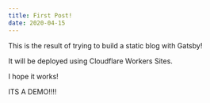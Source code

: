 ```yaml
---
title: First Post!
date: 2020-04-15
---
```

This is the result of trying to build a static blog with Gatsby!  


It will be deployed using Cloudflare Workers Sites.  


I hope it works!  

ITS A DEMO!!!!
